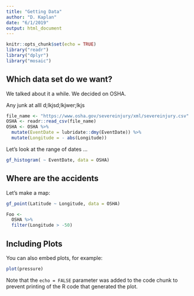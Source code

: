 ```yaml
---
title: "Getting Data"
author: "D. Kaplan"
date: "6/1/2019"
output: html_document
---
```


```r
knitr::opts_chunk$set(echo = TRUE)
library("readr")
library("dplyr")
library("mosaic")
```

## Which data set do we want?

We talked about it a while. We decided on OSHA.

Any junk at alll d;lkjsd;lkjwer;lkjs


```r
file_name <- "https://www.osha.gov/severeinjury/xml/severeinjury.csv"
OSHA <- readr::read_csv(file_name)
OSHA <- OSHA %>%
  mutate(EventDate = lubridate::dmy(EventDate)) %>%
  mutate(Longitude = - abs(Longitude))
```


Let's look at the range of dates ...

```r
gf_histogram( ~ EventDate, data = OSHA)
```

## Where are the accidents

Let's make a map:

```r
gf_point(Latitude ~ Longitude, data = OSHA)
```


```r
Foo <- 
  OSHA %>%
  filter(Longitude > -50)
```


## Including Plots

You can also embed plots, for example:

```r
plot(pressure)
```

Note that the `echo = FALSE` parameter was added to the code chunk to prevent printing of the R code that generated the plot.
